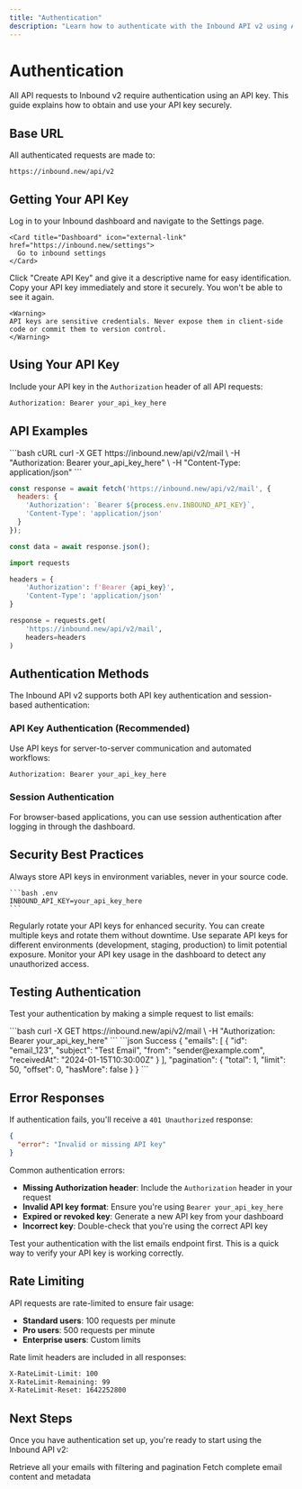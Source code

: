 ```yaml
---
title: "Authentication"
description: "Learn how to authenticate with the Inbound API v2 using API keys"
---
```


# Authentication

All API requests to Inbound v2 require authentication using an API key. This guide explains how to obtain and use your API key securely.

## Base URL

All authenticated requests are made to:

```
https://inbound.new/api/v2
```

## Getting Your API Key

<Steps>
  <Step title="Access Your Dashboard">
    Log in to your Inbound dashboard and navigate to the Settings page.
    
    <Card title="Dashboard" icon="external-link" href="https://inbound.new/settings">
      Go to inbound settings
    </Card>
  </Step>
  
  <Step title="Generate API Key">
    Click "Create API Key" and give it a descriptive name for easy identification.
  </Step>
  
  <Step title="Copy and Store Securely">
    Copy your API key immediately and store it securely. You won't be able to see it again.
    
    <Warning>
    API keys are sensitive credentials. Never expose them in client-side code or commit them to version control.
    </Warning>
  </Step>
</Steps>

## Using Your API Key

Include your API key in the `Authorization` header of all API requests:

```bash
Authorization: Bearer your_api_key_here
```

## API Examples

<CodeGroup>
```bash cURL
curl -X GET https://inbound.new/api/v2/mail \
  -H "Authorization: Bearer your_api_key_here" \
  -H "Content-Type: application/json"
```

```javascript JavaScript
const response = await fetch('https://inbound.new/api/v2/mail', {
  headers: {
    'Authorization': `Bearer ${process.env.INBOUND_API_KEY}`,
    'Content-Type': 'application/json'
  }
});

const data = await response.json();
```

```python Python
import requests

headers = {
    'Authorization': f'Bearer {api_key}',
    'Content-Type': 'application/json'
}

response = requests.get(
    'https://inbound.new/api/v2/mail',
    headers=headers
)
```
</CodeGroup>

## Authentication Methods

The Inbound API v2 supports both API key authentication and session-based authentication:

### API Key Authentication (Recommended)

Use API keys for server-to-server communication and automated workflows:

```bash
Authorization: Bearer your_api_key_here
```

### Session Authentication

For browser-based applications, you can use session authentication after logging in through the dashboard.

## Security Best Practices

<AccordionGroup>
  <Accordion title="Environment Variables">
    Always store API keys in environment variables, never in your source code.
    
    ```bash .env
    INBOUND_API_KEY=your_api_key_here
    ```
  </Accordion>
  
  <Accordion title="Key Rotation">
    Regularly rotate your API keys for enhanced security. You can create multiple keys and rotate them without downtime.
  </Accordion>
  
  <Accordion title="Environment Separation">
    Use separate API keys for different environments (development, staging, production) to limit potential exposure.
  </Accordion>
  
  <Accordion title="Monitoring">
    Monitor your API key usage in the dashboard to detect any unauthorized access.
  </Accordion>
</AccordionGroup>

## Testing Authentication

Test your authentication by making a simple request to list emails:

<RequestExample>
```bash
curl -X GET https://inbound.new/api/v2/mail \
  -H "Authorization: Bearer your_api_key_here"
```
</RequestExample>

<ResponseExample>
```json Success
{
  "emails": [
    {
      "id": "email_123",
      "subject": "Test Email",
      "from": "sender@example.com",
      "receivedAt": "2024-01-15T10:30:00Z"
    }
  ],
  "pagination": {
    "total": 1,
    "limit": 50,
    "offset": 0,
    "hasMore": false
  }
}
```
</ResponseExample>

## Error Responses

If authentication fails, you'll receive a `401 Unauthorized` response:

```json
{
  "error": "Invalid or missing API key"
}
```

Common authentication errors:

- **Missing Authorization header**: Include the `Authorization` header in your request
- **Invalid API key format**: Ensure you're using `Bearer your_api_key_here`
- **Expired or revoked key**: Generate a new API key from your dashboard
- **Incorrect key**: Double-check that you're using the correct API key

<Tip>
Test your authentication with the list emails endpoint first. This is a quick way to verify your API key is working correctly.
</Tip>

## Rate Limiting

API requests are rate-limited to ensure fair usage:

- **Standard users**: 100 requests per minute
- **Pro users**: 500 requests per minute
- **Enterprise users**: Custom limits

Rate limit headers are included in all responses:

```bash
X-RateLimit-Limit: 100
X-RateLimit-Remaining: 99
X-RateLimit-Reset: 1642252800
```

## Next Steps

Once you have authentication set up, you're ready to start using the Inbound API v2:

<CardGroup cols={2}>
  <Card title="List Emails" icon="envelope" href="/api-reference/mail/list-emails">
    Retrieve all your emails with filtering and pagination
  </Card>
  
  <Card title="Get Email Details" icon="eye" href="/api-reference/mail/get-email">
    Fetch complete email content and metadata
  </Card>
</CardGroup> 